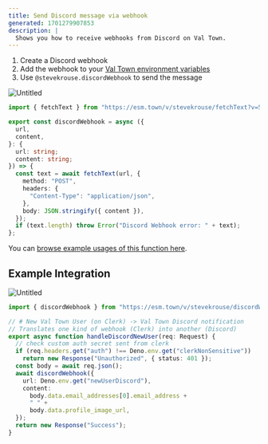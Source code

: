 ```yaml
---
title: Send Discord message via webhook
generated: 1701279907853
description: |
  Shows you how to receive webhooks from Discord on Val Town.
---
```


1. Create a Discord webhook
2. Add the webhook to your [Val Town environment variables](https://www.val.town/settings/environment-variables)
3. Use `@stevekrouse.discordWebhook` to send the message

![Untitled](./send-discord-message-via-webhook/untitled.png)

```ts title="Discord webhook" val
import { fetchText } from "https://esm.town/v/stevekrouse/fetchText?v=5"; // pin to proxied fetch

export const discordWebhook = async ({
  url,
  content,
}: {
  url: string;
  content: string;
}) => {
  const text = await fetchText(url, {
    method: "POST",
    headers: {
      "Content-Type": "application/json",
    },
    body: JSON.stringify({ content }),
  });
  if (text.length) throw Error("Discord Webhook error: " + text);
};
```

You can [browse example usages of this function here](https://www.val.town/v/stevekrouse.discordWebhook/references).

## Example Integration

![Untitled](./send-discord-message-via-webhook/untitled-1.png)

```ts title="Integration example" val
import { discordWebhook } from "https://esm.town/v/stevekrouse/discordWebhook?v=3";

// # New Val Town User (on Clerk) -> Val Town Discord notification
// Translates one kind of webhook (Clerk) into another (Discord)
export async function handleDiscordNewUser(req: Request) {
  // check custom auth secret sent from clerk
  if (req.headers.get("auth") !== Deno.env.get("clerkNonSensitive"))
    return new Response("Unauthorized", { status: 401 });
  const body = await req.json();
  await discordWebhook({
    url: Deno.env.get("newUserDiscord"),
    content:
      body.data.email_addresses[0].email_address +
      " " +
      body.data.profile_image_url,
  });
  return new Response("Success");
}
```
